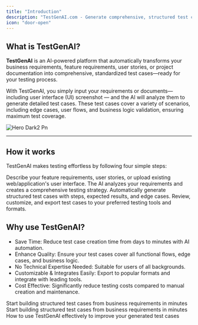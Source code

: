 ```yaml
---
title: "Introduction"
description: "TestGenAI.com - Generate comprehensive, structured test cases from business requirements in minutes"
icon: "door-open"
---
```


## What is TestGenAI?

**TestGenAI** is an AI-powered platform that automatically transforms your business requirements, feature requirements, user stories, or project documentation into comprehensive, standardized test cases—ready for your testing process.

With TestGenAI, you simply input your requirements or documents—including user interface (UI) screenshot — and the AI will analyze them to generate detailed test cases. These test cases cover a variety of scenarios, including edge cases, user flows, and business logic validation, ensuring maximum test coverage.

![Hero Dark2 Pn](/images/hero-dark2.png)

---

## How it works

TestGenAI makes testing effortless by following four simple steps:

<Steps>
  <Step title="Input Requirement" icon="file-lines">
    Describe your feature requirements, user stories, or upload existing web/application's user interface.
  </Step>
  <Step title="AI Analysis" icon="wand-magic-sparkles">
    The AI analyzes your requirements and creates a comprehensive testing strategy.
  </Step>
  <Step title="Generate Test Cases" icon="rectangle-list">
    Automatically generate structured test cases with steps, expected results, and edge cases.
  </Step>
  <Step title="Review & Export" icon="download">
    Review, customize, and export test cases to your preferred testing tools and formats.
  </Step>
</Steps>

## Why use TestGenAI?

- Save Time: Reduce test case creation time from days to minutes with AI automation.
- Enhance Quality: Ensure your test cases cover all functional flows, edge cases, and business logic.
- No Technical Expertise Needed: Suitable for users of all backgrounds.
- Customizable & Integrates Easily: Export to popular formats and integrate with leading tools.
- Cost Effective: Significantly reduce testing costs compared to manual creation and maintenance.

<Card title="Start to Create Test Cases" icon="sparkles" href="/quickstart">
  Start building structured test cases from business requirements in minutes
</Card>

<CardGroup cols={2}>
  <Card title="Start to Create Test Cases" icon="sparkles" href="/quickstart">
    Start building structured test cases from business requirements in minutes
  </Card>
  <Card title="Best Practices" icon="thumbs-up" href="/best-practices">
    How to use TestGenAI effectively to improve your generated test cases
  </Card>
</CardGroup>